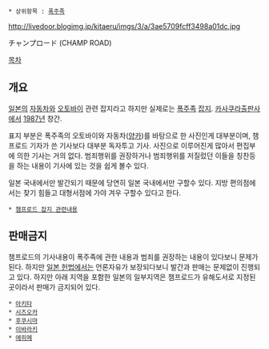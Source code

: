  * 상위항목 : [[폭주족]]

http://livedoor.blogimg.jp/kitaeru/imgs/3/a/3ae5709fcff3498a01dc.jpg

チャンプロード
(CHAMP ROAD)

[[목차]]

== 개요 ==
[[일본]]의 [[자동차]]와 [[오토바이]] 관련 잡지라고 하지만 실제로는 [[폭주족]] [[잡지]]. [[카사쿠라출판사]]에서 [[1987년]] 창간.

표지 부분은 폭주족의 오토바이와 자동차([[양카]])를 바탕으로 한 사진인게 대부분이며, 챔프로드 기자가 쓴 기사보다 대부분 독자투고 기사. 사진으로 이루어진게 많아서 편집부에 의한 기사는 거의 없다. 범죄행위를 권장하거나 범죄행위를 저질렀던 이들을 칭찬등을 하는 내용이 기사에 있는 것을 쉽게 볼수 있다. 

일본 국내에서만 발간되기 때문에 당연히 일본 국내에서만 구할수 있다. 지방 편의점에서는 찾기 힘들고 대형서점에 가야 겨우 구할수 있다고 한다. 

 * [http://www.cyworld.com/LAKIx2/13458167 챔프로드 잡지 관련내용]
== 판매금지 ==
챔프로드의 기사내용이 폭주족에 관한 내용과 범죄를 권장하는 내용이 있다보니 문제가 된다. 하지만 [[일본 헌법]]에서는 언론자유가 보장되다보니 발간과 판매는 문제없이 진행되고 있다. 하지만 아래 지역을 포함한 일본의 일부지역은 챔프로드가 유해도서로 지정된 곳이라서 판매가 금지되어 있다. 
 * [[아키타]]
 * [[시즈오카]]
 * [[후쿠시마]]
 * [[이바라키]]
 * [[에히메]]

